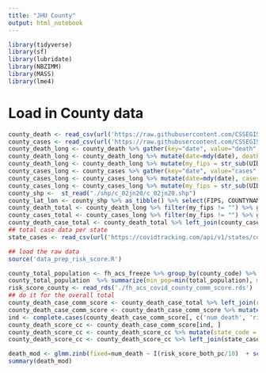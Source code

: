 ```yaml
---
title: "JHU County"
output: html_notebook
---
```



```r
library(tidyverse)
library(sf)
library(lubridate)
library(NBZIMM)
library(MASS)
library(lme4)
```
# Load in County data
```r
county_death <- read_csv(url('https://raw.githubusercontent.com/CSSEGISandData/COVID-19/master/csse_covid_19_data/csse_covid_19_time_series/time_series_covid19_deaths_US.csv'), col_types=cols(.default = "c"))
county_cases <- read_csv(url('https://raw.githubusercontent.com/CSSEGISandData/COVID-19/master/csse_covid_19_data/csse_covid_19_time_series/time_series_covid19_confirmed_US.csv'), col_types=cols(.default = "c"))
county_death_long <- county_death %>% gather(key="date", value="death", -(1:12))
county_death_long <- county_death_long %>% mutate(date=mdy(date), death=as.numeric(death))
county_death_long <- county_death_long %>% mutate(my_fips = str_sub(UID, 4))
county_cases_long <- county_cases %>% gather(key="date", value="cases", -(1:12))
county_cases_long <- county_cases_long %>% mutate(date=mdy(date), cases=as.numeric(cases))
county_cases_long <- county_cases_long %>% mutate(my_fips = str_sub(UID, 4))
county_shp <-  st_read("./shp/c_02jn20/c_02jn20.shp") 
county_lat_lon <- county_shp %>% as_tibble() %>% select(FIPS, COUNTYNAME, LON, LAT)
county_death_total <- county_death_long %>% filter(my_fips != "") %>% group_by(my_fips, Admin2) %>% summarize(num_death=sum(death)) %>% ungroup()
county_cases_total <- county_cases_long %>% filter(my_fips != "") %>% group_by(my_fips, Admin2) %>% summarize(num_cases=sum(cases)) %>% ungroup()
county_death_case_total <- county_death_total %>% left_join(county_cases_total)
## total case data per state
state_cases <- read_csv(url('https://covidtracking.com/api/v1/states/current.csv'))
```


```r
## load the raw data
source('data_prep_risk_score.R')
```

```r
county_total_population <- fh_acs_freeze %>% group_by(county_code) %>% summarize(num_tract=n(), total_population=sum(total_population))
county_total_population  %>% summarize(min_pop=min(total_population), max_pop=max(total_population))
risk_score_county <- read_rds('./fh_acs_covid_county_comm_score.rds')
## do it for the overall total
county_death_case_comm_score <- county_death_case_total %>% left_join(risk_score_county, by=c("my_fips"="county_code"))
county_death_case_comm_score <- county_death_case_comm_score %>% mutate(fatality_rate = num_death / num_cases)
ind <- complete.cases(county_death_case_comm_score[, c('num_death', 'risk_score_both_pc')])
county_death_score_cc <- county_death_case_comm_score[ind, ]
county_death_score_cc <- county_death_score_cc %>% mutate(state_code = str_sub(my_fips, 1, 2))
county_death_score_cc <- county_death_score_cc %>% left_join(state_cases, by=c('state_code'='fips'))

death_mod <- glmm.zinb(fixed=num_death ~ I(risk_score_both_pc/10)  + scale(totalTestResults) +  offset(log(total_population)), random = ~1|state_code, data=county_death_score_cc)
summary(death_mod)

```










